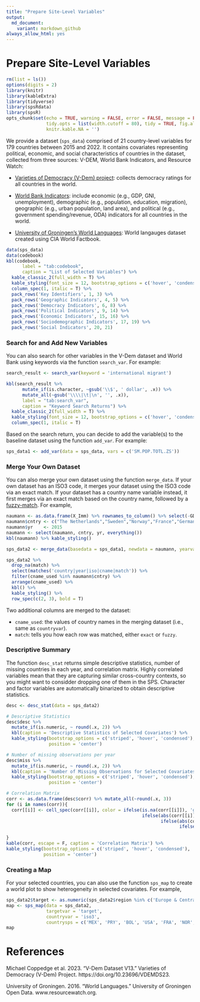 ```yaml
---
title: "Prepare Site-Level Variables"
output: 
  md_document:
    variant: markdown_github
always_allow_html: yes
---
```


# Prepare Site-Level Variables

```r
rm(list = ls())
options(digits = 2)
library(knitr)
library(kableExtra)
library(tidyverse)
library(spsRdata)
library(spsR)
opts_chunk$set(echo = TRUE, warning = FALSE, error = FALSE, message = FALSE, 
               tidy.opts = list(width.cutoff = 80), tidy = TRUE, fig.align='center',
               knitr.kable.NA = '')
```

We provide a dataset (`sps_data`) comprised of 21 country-level variables for 179 countries between 2015 and 2022. It contains covariates representing political, economic, and social characteristics of countries in the dataset, collected from three sources: V-DEM, World Bank Indicators, and Resource Watch: 

* [Varieties of Democracy (V-Dem) project](https://v-dem.net/data/the-v-dem-dataset): collects democracy ratings for all countries in the world.

* [World Bank Indicators](https://datahelpdesk.worldbank.org/knowledgebase/articles/889392-about-the-indicators-api-documentation): include economic (e.g., GDP, GNI, unemployment), demographic (e.g., population, education, migration), geographic (e.g., urban population, land area), and political (e.g., government spending/revenue, ODA) indicators for all countries in the world. 

* [University of Groningen's World Languages](https://resourcewatch.org/data/explore/soc_071_world_languages?section=Discover&selectedCollection=&zoom=3&lat=0&lng=0&pitch=0&bearing=0&basemap=dark&labels=light&layers=%255B%257B%2522dataset%2522%253A%252220662342-dcdd-4a42-9f58-bcc80217de71%2522%252C%2522opacity%2522%253A1%252C%2522layer%2522%253A%2522f2d76e6b-060d-4dc9-83ea-284bef6b2aae%2522%257D%255D&aoi=&page=1&sort=most-viewed&sortDirection=-1): World langauges dataset created using CIA World Factbook.

```r
data(sps_data)
data(codebook)
kbl(codebook,
      label = "tab:codebook",
      caption = "List of Selected Variables") %>%
  kable_classic_2(full_width = T) %>%
  kable_styling(font_size = 12, bootstrap_options = c('hover', 'condensed')) %>%
  column_spec(1, italic = T) %>%
  pack_rows('Key Identifiers', 1, 3) %>%
  pack_rows('Geographic Indicators', 4, 5) %>%
  pack_rows('Democracy Indicators', 6, 8) %>%
  pack_rows('Political Indicators', 9, 14) %>%
  pack_rows('Economic Indicators', 15, 16) %>%
  pack_rows('Sociodemographic Indicators', 17, 19) %>%
  pack_rows('Social Indicators', 20, 21)
```

### Search for and Add New Variables

You can also search for other variables in the V-Dem dataset and World Bank using keywords via the function ``search_var``. For example:

```r
search_result <- search_var(keyword = 'international migrant')
```
```r
kbl(search_result %>% 
      mutate_if(is.character, ~gsub('\\$', ' dollar', .x)) %>%
      mutate_all(~gsub('\\\\|\t|\n', '', .x)),
      label = "tab:search_var",
      caption = "Keyword Search Returns") %>%
  kable_classic_2(full_width = T) %>%
  kable_styling(font_size = 12, bootstrap_options = c('hover', 'condensed')) %>%
  column_spec(1, italic = T)
```

Based on the search return, you can decide to add the variable(s) to the baseline dataset using the function ``add_var``. For example:

```r
sps_data1 <- add_var(data = sps_data, vars = c('SM.POP.TOTL.ZS'))
```

### Merge Your Own Dataset

You can also merge your own dataset using the function ``merge_data``. If your own dataset has an ISO3 code, it merges your dataset using the ISO3 code via an exact match. If your dataset has a country name variable instead, it first merges via an exact match based on the country name, followed by a [fuzzy-match](https://github.com/dgrtwo/fuzzyjoin). For example, 

```r
naumann <- as.data.frame(X_Imm) %>% rownames_to_column() %>% select(-GDP, -Unemp., -Immigration, -rowname) %>% rename_all(tolower) 
naumann$cntry <- c("The Netherlands","Sweden","Norway","France","Germany","Bellgium","Denmark","Finland","Ireland","Slovenia","Spain","Switzerland","Austria","Czech","United Kingdom")
naumann$yr    <- 2015
naumann <- select(naumann, cntry, yr, everything())
kbl(naumann) %>% kable_styling()
```

```r
sps_data2 <- merge_data(basedata = sps_data1, newdata = naumann, yearvar = 'yr', countryvar = 'cntry', iso = FALSE)
```


```r
sps_data2 %>%
  drop_na(match) %>%
  select(matches('country|year|iso|cname|match')) %>%
  filter(cname_used %in% naumann$cntry) %>%
  arrange(cname_used) %>%
  kbl() %>%
  kable_styling() %>%
  row_spec(c(2, 3), bold = T)
```

Two additional columns are merged to the dataset:

* `cname_used`: the values of country names in the merging dataset (i.e., same as `countryvar`).
* `match`: tells you how each row was matched, either `exact` or `fuzzy`. 

### Descriptive Summary

The function ``desc_stat`` returns simple descriptive statistics, number of missing countries in each year, and correlation matrix. Highly correlated variables mean that they are capturing similar cross-country contexts, so you might want to considder dropping one of them in the SPS. Character and factor variables are automatically binarized to obtain descriptive statistics.

```r
desc <- desc_stat(data = sps_data2)
```

```r
# Descriptive Statistics
desc$desc %>%
  mutate_if(is.numeric, ~ round(.x, 2)) %>%
  kbl(caption = 'Descriptive Statistics of Selected Covariates') %>%
  kable_styling(bootstrap_options = c('striped', 'hover', 'condensed'),
                position = 'center')

# Number of missing observations per year
desc$miss %>%
  mutate_if(is.numeric, ~ round(.x, 2)) %>%
  kbl(caption = 'Number of Missing Observations for Selected Covariates per Year') %>%
  kable_styling(bootstrap_options = c('striped', 'hover', 'condensed'),
                position = 'center')

# Correlation Matrix
corr <- as.data.frame(desc$corr) %>% mutate_all(~round(.x, 3))
for (i in names(corr)){
  corr[[i]] <- cell_spec(corr[[i]], color = ifelse(is.na(corr[[i]]), 'gray',
                                                   ifelse(abs(corr[[i]]) > 0.9, '#2D0729',
                                                          ifelse(abs(corr[[i]]) > 0.8, '#900C3F',
                                                                 ifelse(abs(corr[[i]]) > 0.7, '#C70039',
                                                                        ifelse(abs(corr[[i]]) > 0.6, '#FF5733', '#FFC300'))))))
}
kable(corr, escape = F, caption = 'Correlation Matrix') %>%
kable_styling(bootstrap_options = c('striped', 'hover', 'condensed'),
              position = 'center')
```

### Creating a Map

For your selected countries, you can also use the function ``sps_map`` to create a world plot to show heterogeneity in selected covariates. For example,

```r
sps_data2$target <- as.numeric(sps_data2$region %in% c('Europe & Central Asia', 'Latin America & Caribbean', 'North America'))
map <- sps_map(data = sps_data2, 
               targetvar = 'target',
               countryvar = 'iso3', 
               countrysps = c('MEX', 'PRY', 'BOL', 'USA', 'FRA', 'NOR', 'HUN'))
map
```

# References

Michael Coppedge et al. 2023. “V-Dem Dataset V13.” Varieties of Democracy (V-Dem) Project. https://doi.org/10.23696/VDEMDS23.

University of Groningen. 2016. “World Languages.” University of Groningen Open Data. www.resourcewatch.org.
